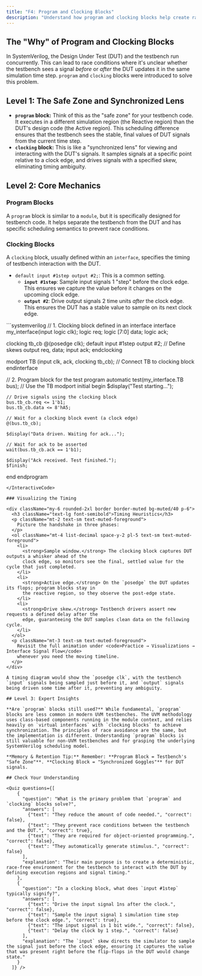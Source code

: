 ```yaml
---
title: "F4: Program and Clocking Blocks"
description: "Understand how program and clocking blocks help create race-free testbenches by separating the testbench from the DUT and defining clear timing for signal interaction."
---
```



## The "Why" of Program and Clocking Blocks

In SystemVerilog, the Design Under Test (DUT) and the testbench run concurrently. This can lead to race conditions where it's unclear whether the testbench sees a signal *before* or *after* the DUT updates it in the same simulation time step. `program` and `clocking` blocks were introduced to solve this problem.

## Level 1: The Safe Zone and Synchronized Lens

- **`program` block:** Think of this as the "safe zone" for your testbench code. It executes in a different simulation region (the Reactive region) than the DUT's design code (the Active region). This scheduling difference ensures that the testbench sees the stable, final values of DUT signals from the current time step.
- **`clocking` block:** This is like a "synchronized lens" for viewing and interacting with the DUT's signals. It samples signals at a specific point relative to a clock edge, and drives signals with a specified skew, eliminating timing ambiguity.

## Level 2: Core Mechanics

### Program Blocks

A `program` block is similar to a `module`, but it is specifically designed for testbench code. It helps separate the testbench from the DUT and has specific scheduling semantics to prevent race conditions.

### Clocking Blocks

A `clocking` block, usually defined within an `interface`, specifies the timing of testbench interaction with the DUT.

- `default input #1step output #2;`: This is a common setting.
  - **`input #1step`**: Sample input signals 1 "step" before the clock edge. This ensures we capture the value before it changes on the upcoming clock edge.
  - **`output #2`**: Drive output signals 2 time units *after* the clock edge. This ensures the DUT has a stable value to sample on its next clock edge.

<InteractiveCode>
```systemverilog
// 1. Clocking block defined in an interface
interface my_interface(input logic clk);
  logic        req;
  logic [7:0]  data;
  logic        ack;

  clocking tb_cb @(posedge clk);
    default input #1step output #2; // Define skews
    output req, data;
    input  ack;
  endclocking

  modport TB (input clk, ack, clocking tb_cb); // Connect TB to clocking block
endinterface

// 2. Program block for the test
program automatic test(my_interface.TB bus); // Use the TB modport
  initial begin
    $display("Test starting...");

    // Drive signals using the clocking block
    bus.tb_cb.req <= 1'b1;
    bus.tb_cb.data <= 8'hA5;

    // Wait for a clocking block event (a clock edge)
    @(bus.tb_cb);

    $display("Data driven. Waiting for ack...");

    // Wait for ack to be asserted
    wait(bus.tb_cb.ack == 1'b1);

    $display("Ack received. Test finished.");
    $finish;
  end
endprogram
```
</InteractiveCode>

### Visualizing the Timing

<div className="my-6 rounded-2xl border border-muted bg-muted/40 p-6">
  <h3 className="text-lg font-semibold">Timing Heuristics</h3>
  <p className="mt-2 text-sm text-muted-foreground">
    Picture the handshake in three phases:
  </p>
  <ol className="mt-4 list-decimal space-y-2 pl-5 text-sm text-muted-foreground">
    <li>
      <strong>Sample window.</strong> The clocking block captures DUT outputs a whisker ahead of the
      clock edge, so monitors see the final, settled value for the cycle that just completed.
    </li>
    <li>
      <strong>Active edge.</strong> On the `posedge` the DUT updates its flops; program blocks stay in
      the reactive region, so they observe the post-edge state.
    </li>
    <li>
      <strong>Drive skew.</strong> Testbench drivers assert new requests a defined delay after the
      edge, guaranteeing the DUT samples clean data on the following cycle.
    </li>
  </ol>
  <p className="mt-3 text-sm text-muted-foreground">
    Revisit the full animation under <code>Practice → Visualizations → Interface Signal Flow</code>
    whenever you need the moving timeline.
  </p>
</div>

A timing diagram would show the `posedge clk`, with the testbench `input` signals being sampled just before it, and `output` signals being driven some time after it, preventing any ambiguity.

## Level 3: Expert Insights

**Are `program` blocks still used?** While fundamental, `program` blocks are less common in modern UVM testbenches. The UVM methodology uses class-based components running in the module context, and relies heavily on `virtual interfaces` with `clocking blocks` to achieve synchronization. The principles of race avoidance are the same, but the implementation is different. Understanding `program` blocks is still valuable for non-UVM testbenches and for grasping the underlying SystemVerilog scheduling model.

**Memory & Retention Tip:** Remember: **Program Block = Testbench's "Safe Zone"**. **Clocking Block = "Synchronized Goggles"** for DUT signals.

## Check Your Understanding

<Quiz questions={[
    {
      "question": "What is the primary problem that `program` and `clocking` blocks solve?",
      "answers": [
        {"text": "They reduce the amount of code needed.", "correct": false},
        {"text": "They prevent race conditions between the testbench and the DUT.", "correct": true},
        {"text": "They are required for object-oriented programming.", "correct": false},
        {"text": "They automatically generate stimulus.", "correct": false}
      ],
      "explanation": "Their main purpose is to create a deterministic, race-free environment for the testbench to interact with the DUT by defining execution regions and signal timing."
    },
    {
      "question": "In a clocking block, what does `input #1step` typically signify?",
      "answers": [
        {"text": "Drive the input signal 1ns after the clock.", "correct": false},
        {"text": "Sample the input signal 1 simulation time step before the clock edge.", "correct": true},
        {"text": "The input signal is 1 bit wide.", "correct": false},
        {"text": "Delay the clock by 1 step.", "correct": false}
      ],
      "explanation": "The `input` skew directs the simulator to sample the signal just before the clock edge, ensuring it captures the value that was present right before the flip-flops in the DUT would change state."
    }
  ]} />
